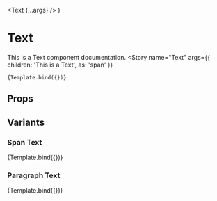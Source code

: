 
<Meta
  title="MDX/Components/Atoms/Text"
  component={Text}  
/>


  <Text {...args} />
)

# Text

This is a Text component documentation.
<Canvas>
  <Story
    name="Text"
    args={{
      children: 'This is a Text',
      as: 'span'
    }}
  >
    {Template.bind({})}
  </Story>
</Canvas>

## Props

<ArgsTable
  story="Text"
/>

## Variants

### Span Text

<Canvas>
  <Story
    name="Span Text"
    args={{
      children: 'Span Text Component',
      as: 'span'      
    }}
  >
    {Template.bind({})}
  </Story>
</Canvas>

### Paragraph Text

<Canvas>
  <Story
    name="Paragraph Text"
    args={{
      children: 'Paragraph Text Component',
      as: 'p'      
    }}
  >
    {Template.bind({})}
  </Story>
</Canvas>
